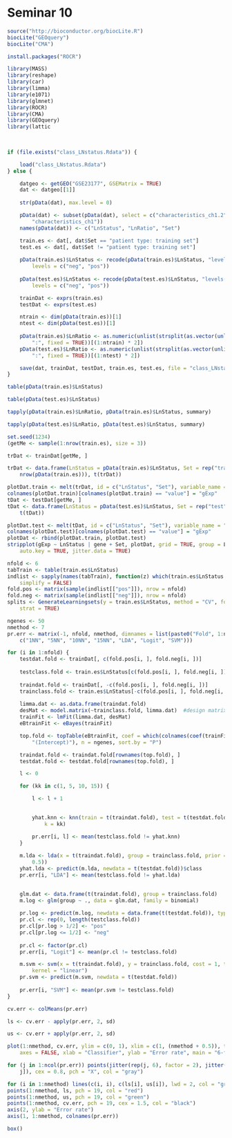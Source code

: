 Seminar 10
========================================================

```r
source("http://bioconductor.org/biocLite.R")
biocLite("GEOquery")
biocLite("CMA")

install.packages("ROCR")

library(MASS)
library(reshape)
library(car)
library(limma)
library(e1071)
library(glmnet)
library(ROCR)
library(CMA)
library(GEOquery)
library(lattic
        
        
```

```r
if (file.exists("class_LNstatus.Rdata")) {

    load("class_LNstatus.Rdata")
} else {

    datgeo <- getGEO("GSE23177", GSEMatrix = TRUE)
    dat <- datgeo[[1]] 
    
    str(pData(dat), max.level = 0)

    pData(dat) <- subset(pData(dat), select = c("characteristics_ch1.2", "characteristics_ch1.3", 
        "characteristics_ch1"))
    names(pData(dat)) <- c("LnStatus", "LnRatio", "Set")

    train.es <- dat[, dat$Set == "patient type: training set"]
    test.es <- dat[, dat$Set != "patient type: training set"]
    
    pData(train.es)$LnStatus <- recode(pData(train.es)$LnStatus, "levels(pData(train.es)$LnStatus)[1]='neg'; else='pos'", 
        levels = c("neg", "pos"))
    
    pData(test.es)$LnStatus <- recode(pData(test.es)$LnStatus, "levels(pData(test.es)$LnStatus)[1]='neg'; else='pos'", 
        levels = c("neg", "pos"))

    trainDat <- exprs(train.es)
    testDat <- exprs(test.es)

    ntrain <- dim(pData(train.es))[1]
    ntest <- dim(pData(test.es))[1]
    
    pData(train.es)$LnRatio <- as.numeric(unlist(strsplit(as.vector(unlist(pData(train.es)$LnRatio)), 
        ":", fixed = TRUE))[(1:ntrain) * 2])
    pData(test.es)$LnRatio <- as.numeric(unlist(strsplit(as.vector(unlist(pData(test.es)$LnRatio)), 
        ":", fixed = TRUE))[(1:ntest) * 2])

    save(dat, trainDat, testDat, train.es, test.es, file = "class_LNstatus.Rdata")
}
```

```r
table(pData(train.es)$LnStatus)

table(pData(test.es)$LnStatus)

tapply(pData(train.es)$LnRatio, pData(train.es)$LnStatus, summary)

tapply(pData(test.es)$LnRatio, pData(test.es)$LnStatus, summary)

```

```r
set.seed(1234)
(getMe <- sample(1:nrow(train.es), size = 3))

trDat <- trainDat[getMe, ]

trDat <- data.frame(LnStatus = pData(train.es)$LnStatus, Set = rep("train", 
    nrow(pData(train.es))), t(trDat))
```

```r
plotDat.train <- melt(trDat, id = c("LnStatus", "Set"), variable_name = "gene")
colnames(plotDat.train)[colnames(plotDat.train) == "value"] = "gExp"
tDat <- testDat[getMe, ]
tDat <- data.frame(LnStatus = pData(test.es)$LnStatus, Set = rep("test", nrow(pData(test.es))), 
    t(tDat))
```

```r
plotDat.test <- melt(tDat, id = c("LnStatus", "Set"), variable_name = "gene")
colnames(plotDat.test)[colnames(plotDat.test) == "value"] = "gExp"
plotDat <- rbind(plotDat.train, plotDat.test)
stripplot(gExp ~ LnStatus | gene + Set, plotDat, grid = TRUE, group = LnStatus, 
    auto.key = TRUE, jitter.data = TRUE)
```


```r
nfold <- 6
tabTrain <- table(train.es$LnStatus)
indlist <- sapply(names(tabTrain), function(z) which(train.es$LnStatus == z), 
    simplify = FALSE)
fold.pos <- matrix(sample(indlist[["pos"]]), nrow = nfold)
fold.neg <- matrix(sample(indlist[["neg"]]), nrow = nfold)
splits <- GenerateLearningsets(y = train.es$LnStatus, method = "CV", fold = 6, 
    strat = TRUE)
```

```r
ngenes <- 50
nmethod <- 7 
pr.err <- matrix(-1, nfold, nmethod, dimnames = list(paste0("Fold", 1:nfold), 
    c("1NN", "5NN", "10NN", "15NN", "LDA", "Logit", "SVM")))

for (i in 1:nfold) {
    testdat.fold <- trainDat[, c(fold.pos[i, ], fold.neg[i, ])]
 
    testclass.fold <- train.es$LnStatus[c(fold.pos[i, ], fold.neg[i, ])]
    
    traindat.fold <- trainDat[, -c(fold.pos[i, ], fold.neg[i, ])]
    trainclass.fold <- train.es$LnStatus[-c(fold.pos[i, ], fold.neg[i, ])]
    
    limma.dat <- as.data.frame(traindat.fold)
    desMat <- model.matrix(~trainclass.fold, limma.dat)  #design matrix
    trainFit <- lmFit(limma.dat, desMat)
    eBtrainFit <- eBayes(trainFit)

    top.fold <- topTable(eBtrainFit, coef = which(colnames(coef(trainFit)) != 
        "(Intercept)"), n = ngenes, sort.by = "P")

    traindat.fold <- traindat.fold[rownames(top.fold), ]
    testdat.fold <- testdat.fold[rownames(top.fold), ]

    l <- 0

    for (kk in c(1, 5, 10, 15)) {

        l <- l + 1
        

        yhat.knn <- knn(train = t(traindat.fold), test = t(testdat.fold), cl = trainclass.fold, 
            k = kk)

        pr.err[i, l] <- mean(testclass.fold != yhat.knn)
    }  
    
    m.lda <- lda(x = t(traindat.fold), group = trainclass.fold, prior = c(0.5, 
        0.5))
    yhat.lda <- predict(m.lda, newdata = t(testdat.fold))$class
    pr.err[i, "LDA"] <- mean(testclass.fold != yhat.lda)
    

    glm.dat <- data.frame(t(traindat.fold), group = trainclass.fold)
    m.log <- glm(group ~ ., data = glm.dat, family = binomial)
    
    pr.log <- predict(m.log, newdata = data.frame(t(testdat.fold)), type = "response")
    pr.cl <- rep(0, length(testclass.fold))
    pr.cl[pr.log > 1/2] <- "pos"
    pr.cl[pr.log <= 1/2] <- "neg"
    
    pr.cl <- factor(pr.cl)
    pr.err[i, "Logit"] <- mean(pr.cl != testclass.fold)

    m.svm <- svm(x = t(traindat.fold), y = trainclass.fold, cost = 1, type = "C-classification", 
        kernel = "linear")
    pr.svm <- predict(m.svm, newdata = t(testdat.fold))
    
    pr.err[i, "SVM"] <- mean(pr.svm != testclass.fold)
} 
```

```r
cv.err <- colMeans(pr.err)

ls <- cv.err - apply(pr.err, 2, sd)

us <- cv.err + apply(pr.err, 2, sd)

plot(1:nmethod, cv.err, ylim = c(0, 1), xlim = c(1, (nmethod + 0.5)), type = "n", 
    axes = FALSE, xlab = "Classifier", ylab = "Error rate", main = "6-fold CV Error")

for (j in 1:ncol(pr.err)) points(jitter(rep(j, 6), factor = 2), jitter(pr.err[, 
    j]), cex = 0.8, pch = "X", col = "gray")

for (i in 1:nmethod) lines(c(i, i), c(ls[i], us[i]), lwd = 2, col = "gray")
points(1:nmethod, ls, pch = 19, col = "red")
points(1:nmethod, us, pch = 19, col = "green")
points(1:nmethod, cv.err, pch = 19, cex = 1.5, col = "black")
axis(2, ylab = "Error rate")
axis(1, 1:nmethod, colnames(pr.err))

box()
```


